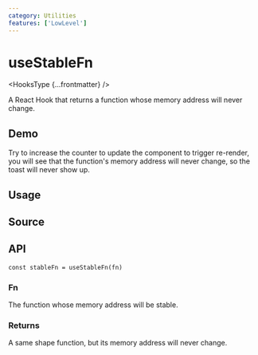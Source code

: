 ```yaml
---
category: Utilities
features: ['LowLevel']
---
```


# useStableFn


<HooksType {...frontmatter} />

A React Hook that returns a function whose memory address will never change.

## Demo

Try to increase the counter to update the component to trigger re-render, you will see that the function's memory address will never change, so the toast will never show up.


<App />

## Usage



## Source


<Source />

## API

```tsx
const stableFn = useStableFn(fn)
```

### Fn

The function whose memory address will be stable.

### Returns

A same shape function, but its memory address will never change.

